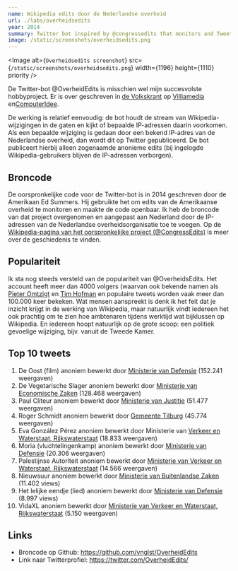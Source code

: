 ```yaml
---
name: Wikipedia edits door de Nederlandse overheid
url: ./labs/overheidsedits
year: 2014
summary: Twitter bot inspired by @congressedits that monitors and Tweets any edits made to Wikipedia by the Dutch government. It's been in the news quite a few times (de Volkskrant) and the account has more followers than I do. (in Dutch)
image: /static/screenshots/overheidsedits.png
---
```


<Image
  alt={`Overheidsedits screenshot`}
  src={`/static/screenshots/overheidsedits.png`}
  width={1196}
  height={1110}
  priority
/>

De Twitter-bot @OverheidEdits is misschien wel mijn succesvolste hobbyproject. Er is over geschreven in [de Volkskrant](https://www.volkskrant.nl/nieuws-achtergrond/wikipedia-pagina-nieuwsuur-aangepast-vanaf-ministerie-buitenlandse-zaken-nieuwsuur-spreek-je-uit-als-nieuw-zuur~be99ea77/) op [Villiamedia](https://www.villamedia.nl/artikel/ministerie-buza-bewerkte-wikipedia-pagina-nieuwsuur) en[ComputerIdee](https://www.computeridee.nl/nieuws/harry-potter-en-voetbal-dit-wijzigt-de-overheid-allemaal-op-wikipedia/).

De werking is relatief eenvoudig: de bot houdt de stream van Wikipedia-wijzigingen in de gaten en kijkt of bepaalde IP-adressen daarin voorkomen. Als een bepaalde wijziging is gedaan door een bekend IP-adres van de Nederlandse overheid, dan wordt dit op Twitter gepubliceerd. De bot publiceert hierbij alleen zogenaamde anonieme edits (bij ingelogde Wikipedia-gebruikers blijven de IP-adressen verborgen).

## Broncode

De oorspronkelijke code voor de Twitter-bot is in 2014 geschreven door de Amerikaan Ed Summers. Hij gebruikte het om edits van de Amerikaanse overheid te monitoren en maakte de code openbaar. Ik heb de broncode van dat project overgenomen en aangepast aan Nederland door de IP-adressen van de Nederlandse overheidsorganisatie toe te voegen. Op de [Wikipedia-pagina van het oorspronkelijke project (@CongressEdits)](https://en.wikipedia.org/wiki/CongressEdits) is meer over de geschiedenis te vinden.

## Populariteit

Ik sta nog steeds versteld van de populariteit van @OverheidsEdits. Het account heeft meer dan 4000 volgers (waarvan ook bekende namen als [Pieter Omtzigt](https://twitter.com/PieterOmtzigt) en [Tim Hofman](https://twitter.com/debroervanroos) en populaire tweets worden vaak meer dan 100.000 keer bekeken. Wat mensen aanspreekt is denk ik het feit dat je inzicht krijgt in de werking van Wikipedia, maar natuurlijk vindt iedereen het ook prachtig om te zien hoe ambtenaren tijdens werktijd wat bijklussen op Wikipedia. En iedereen hoopt natuurlijk op de grote scoop: een politiek gevoelige wijziging, bijv. vanuit de Tweede Kamer.

## Top 10 tweets

1. De Oost (film) anoniem bewerkt door [Ministerie van Defensie](https://twitter.com/overheidedits/status/1355061486918504449) (152.241 weergaven)
2. De Vegetarische Slager anoniem bewerkt door [Ministerie van Economische Zaken](https://twitter.com/OverheidEdits/status/1466785753128751114) (128.468 weergaven)
3. Paul Cliteur anoniem bewerkt door [Ministerie van Justitie](https://twitter.com/overheidedits/status/1339949085583917059) (51.477 weergaven)
4. Roger Schmidt anoniem bewerkt door [Gemeente Tilburg](https://twitter.com/OverheidEdits/status/1440614874367729668) (45.774 weergaven)
5. Eva González Pérez anoniem bewerkt door Ministerie van [Verkeer en Waterstaat, Rijkswaterstaat](https://twitter.com/OverheidEdits/status/1385263965043838983) (18.833 weergaven)
6. Moria (vluchtelingenkamp) anoniem bewerkt door [Ministerie van Defensie](https://twitter.com/BossDre_/status/1361740301208072197) (20.306 weergaven)
7. Palestijnse Autoriteit anoniem bewerkt door [Ministerie van Verkeer en Waterstaat, Rijkswaterstaat](https://twitter.com/OverheidEdits/status/1405488245350219778) (14.566 weergaven)
8. Nieuwsuur anoniem bewerkt door [Ministerie van Buitenlandse Zaken](https://twitter.com/OverheidEdits/status/1054439388875231232) (11.402 views)
9. Het lelijke eendje (lied) anoniem bewerkt door [Ministerie van Defensie](https://mobile.twitter.com/overheidedits/status/1291684668237123585) (8.997 views)
10. VidaXL anoniem bewerkt door [Ministerie van Verkeer en Waterstaat, Rijkswaterstaat](https://twitter.com/OverheidEdits/status/1415259018382254085) (5.150 weergaven)

## Links

- Broncode op Github: https://github.com/vnglst/OverheidEdits
- Link naar Twitterprofiel: https://twitter.com/OverheidEdits/
